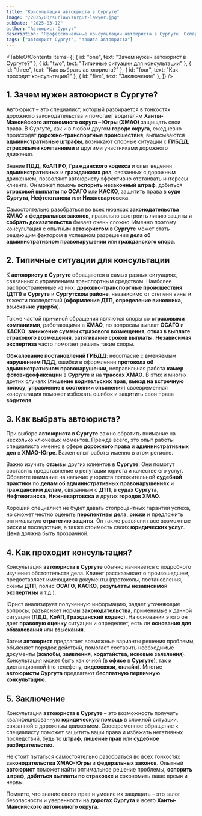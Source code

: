 ```yaml
---
title: "Консультация автоюриста в Сургуте"
image: "/2025/03/surlaw/surgut-lawyer.jpg"
pubDate: "2025-03-12"
author: "Автоюрист Сургут"
description: "Профессиональные консультации автоюриста в Сургуте. Оспаривание штрафов ГИБДД, помощь при ДТП, защита в судах Сургута"
tags: ["автоюрист Сургут", "защита автоюриста"]
---
```



<TableOfContents
  items={[
    { id: "one", text: "Зачем нужен автоюрист в Сургуте?" },
    { id: "two", text: "Типичные ситуации для консультации" },
    { id: "three", text: "Как выбрать автоюриста?" },
    { id: "four", text: "Как проходит консультация?" },
    { id: "five", text: "Заключение" },
  ]}
/>

<section id="one">

## 1. Зачем нужен автоюрист в Сургуте?

Автоюрист – это специалист, который разбирается в тонкостях дорожного законодательства и помогает водителям **Ханты-Мансийского автономного округа – Югры (ХМАО)** защищать свои права. В Сургуте, как и в любом другом **городе округа**, ежедневно происходят **дорожно-транспортные происшествия**, выписываются **административные штрафы**, возникают спорные ситуации с **ГИБДД**, **страховыми компаниями** и другими участниками дорожного движения.

Знание **ПДД**, **КоАП РФ**, **Гражданского кодекса** и опыт ведения **административных** и **гражданских дел**, связанных с дорожным движением, позволяют автоюристу эффективно отстаивать интересы клиента. Он может помочь **оспорить незаконный штраф**, добиться **страховой выплаты по ОСАГО** или **КАСКО**, защитить права в **суде Сургута**, **Нефтеюганска** или **Нижневартовска**.

Самостоятельно разобраться во всех нюансах **законодательства ХМАО** и **федеральных законов**, правильно выстроить линию защиты и **собрать доказательства** бывает очень сложно. Именно поэтому консультация с опытным **автоюристом в Сургуте** может стать решающим фактором в успешном разрешении **дела об административном правонарушении** или **гражданского спора**.

</section>

<section id="two">

## 2. Типичные ситуации для консультации

К **автоюристу в Сургуте** обращаются в самых разных ситуациях, связанных с управлением транспортным средством. Наиболее распространенные из них: **дорожно-транспортные происшествия (ДТП)** в **Сургуте** и **Сургутском районе**, независимо от степени вины и тяжести последствий (**оформление ДТП**, **определение виновника**, **взыскание ущерба**).

Также частой причиной обращения являются споры со **страховыми компаниями**, работающими в **ХМАО**, по вопросам выплат **ОСАГО** и **КАСКО**: **занижение суммы страхового возмещения**, **отказ в выплате страхового возмещения**, **затягивание сроков выплаты**. **Независимая экспертиза** часто помогает решить такие споры.

**Обжалование постановлений ГИБДД**: несогласие с вменяемым **нарушением ПДД**, ошибки в оформлении **протокола об административном правонарушении**, неправильная работа **камер фотовидеофиксации** в **Сургуте** и на **трассах ХМАО**. В этих и многих других случаях (**лишение водительских прав**, **выезд на встречную полосу**, **управление в состоянии опьянения**) своевременная консультация поможет избежать ошибок и защитить свои права **водителя**.

</section>

<section id="three">

## 3. Как выбрать автоюриста?

При выборе **автоюриста в Сургуте** важно обратить внимание на несколько ключевых моментов. Прежде всего, это опыт работы специалиста именно в сфере **дорожного права** и **административных дел** в **ХМАО-Югре**. Важен опыт работы именно в этом регионе.

Важно изучить **отзывы** других клиентов в **Сургуте**. Они помогут составить представление о репутации юриста и качестве его услуг. Обратите внимание на наличие у юриста положительной **судебной практики** по **делам об административных правонарушениях** и **гражданским делам**, связанным с **ДТП**, в **судах Сургута**, **Нефтеюганска**, **Нижневартовска** и других **городов ХМАО**.

Хороший специалист не будет давать стопроцентных гарантий успеха, но сможет честно оценить **перспективы дела**, **риски** и предложить оптимальную **стратегию защиты**. Он также разъяснит все возможные риски и последствия, а также стоимость своих **юридических услуг**. **Цена** должна быть прозрачной.

</section>

<section id="four">

## 4. Как проходит консультация?

Консультация **автоюриста в Сургуте** обычно начинается с подробного изучения обстоятельств дела. Клиент рассказывает о произошедшем, предоставляет имеющиеся документы (протоколы, постановления, схемы **ДТП**, полис **ОСАГО**, **КАСКО**, **результаты независимой экспертизы** и т.д.).

Юрист анализирует полученную информацию, задает уточняющие вопросы, разъясняет нормы **законодательства**, применимые к данной ситуации (**ПДД**, **КоАП**, **Гражданский кодекс**). На основании этого он дает **правовую оценку** ситуации и определяет, есть ли **основания для обжалования** или **взыскания**.

Затем **автоюрист** предлагает возможные варианты решения проблемы, объясняет порядок действий, помогает составить необходимые документы (**жалобы**, **заявления**, **ходатайства**, **исковые заявления**). Консультация может быть как очной (в **офисе** в **Сургуте**), так и дистанционной (по телефону, **видеосвязи**, **онлайн**). Многие **автоюристы Сургута** предлагают **бесплатную первичную консультацию**.

</section>

<section id="five">

## 5. Заключение

Консультация **автоюриста в Сургуте** – это возможность получить квалифицированную **юридическую помощь** в сложной ситуации, связанной с дорожным движением. Своевременное обращение к специалисту поможет защитить ваши права и избежать негативных последствий, будь то **штраф**, **лишение прав** или **судебное разбирательство**.

Не стоит пытаться самостоятельно разобраться во всех тонкостях **законодательства ХМАО-Югры** и **федеральных законов**. Опытный **автоюрист** поможет найти оптимальное решение проблемы, **оспорить штраф**, **добиться выплаты по страховке** и сэкономить ваше время и нервы.

Помните, что знание своих прав и умение их защищать – это залог безопасности и уверенности на **дорогах Сургута** и всего **Ханты-Мансийского автономного округа**.

</section>
